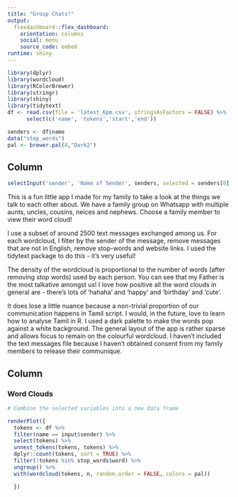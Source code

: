 ```yaml
---
title: "Group Chats!"
output: 
  flexdashboard::flex_dashboard:
    orientation: columns
    social: menu
    source_code: embed
runtime: shiny
---
```


```r
library(dplyr)
library(wordcloud)
library(RColorBrewer)
library(stringr)
library(shiny)
library(tidytext)
df <- read.csv(file = 'latest_6pm.csv', stringsAsFactors = FALSE) %>%
      select(c('name', 'tokens','start','end'))

senders <- df$name
data("stop_words")
pal <- brewer.pal(8,"Dark2")

```


Column {.sidebar}
-----------------------------------------------------------------------

```r
selectInput('sender', 'Name of Sender', senders, selected = senders[0])

```

This is a fun little app I made for my family to take a look at the things we talk to each other about. We have a family group on Whatsapp with multiple aunts, uncles, cousins, neices and nephews. Choose a family member to view their word cloud!

I use a subset of around 2500 text messages exchanged among us. For each wordcloud, I filter by the sender of the message, remove messages that are not in English, remove stop-words and website links. I used the tidytext package to do this - it's very useful! 

The density of the wordcloud is proportional to the number of words (after removing stop words) used by each person. You can see that my Father is the most talkative amongst us! I love how positive all the word clouds in general are - there's lots of 'hahaha' and 'happy' and 'birthday' and 'cute'. 

It does lose a little nuance because a non-trivial proportion of our communication happens in Tamil script. I would, in the future, love to learn how to analyse Tamil in R. I used a dark palette to make the words pop against a white background. The general layout of the app is rather sparse and allows focus to remain on the colourful wordcloud. I haven't included the text messages file because I haven't obtained consent from my family members to release their communique. 

Column
-----------------------------------------------------------------------

### Word Clouds

```r

# Combine the selected variables into a new data frame

renderPlot({
  tokens <- df %>% 
  filter(name == input$sender) %>% 
  select(tokens) %>%
  unnest_tokens(tokens, tokens) %>% 
  dplyr::count(tokens, sort = TRUE) %>% 
  filter(!tokens %in% stop_words$word) %>%
  ungroup() %>%
  with(wordcloud(tokens, n, random.order = FALSE, colors = pal))

  })
```


